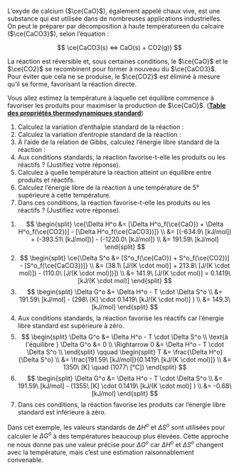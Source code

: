 ::: {.Exercise data-latex=""}

L'oxyde de calcium ($\ce{CaO}$), également appelé chaux vive, est une substance qui est utilisée dans de nombreuses applications industrielles. On peut le préparer par décomposition à haute températureen du calcaire ($\ce{CaCO3}$), selon l'équation :

$$ \ce{CaCO3(s) <=> CaO(s) + CO2(g)} $$

La réaction est réversible et, sous certaines conditions, le $\ce{CaO}$ et le $\ce{CO2}$ se recombinent pour former à nouveau du $\ce{CaCO3}$. Pour éviter que cela ne se produise, le $\ce{CO2}$ est éliminé à mesure qu'il se forme, favorisant la réaction directe.

Vous allez estimez la température à laquelle cet équilibre commence à favoriser les produits pour maximiser la production de $\ce{CaO}$. ([**Table des propriétés thermodynamiques standard**](https://bit.ly/GNLC-TPTS))

1. Calculez la variation d'enthalpie standard de la réaction :  \vspace{\stretch{1}}
2. Calculez la variation d'entropie standard de la réaction :  \vspace{\stretch{1}}
3. À l'aide de la relation de Gibbs, calculez l'énergie libre standard de la réaction :  \vspace{\stretch{1}}
4. Aux conditions standards, la réaction favorise-t-elle les produits ou les réactifs ? (Justifiez votre réponse).  \vspace{\stretch{1}}
5. Calculez à quelle température la réaction atteint un équilibre entre produits et réactifs.  \vspace{\stretch{1}}
6. Calculez l'énergie libre de la réaction à une température de 5° supérieure à cette température.  \vspace{\stretch{1}}
7. Dans ces conditions, la réaction favorise-t-elle les produits ou les réactifs ? (Justifiez votre réponse).  \vspace{\stretch{1}}
:::

::: {.Answer data-latex=""}

1.  
$$
\begin{split}
\ce{\Delta H^o &= [\Delta H^o_f(\ce{CaO}) + \Delta H^o_f(\ce{CO2})] - [\Delta H^o_f(\ce{CaCO3})]} \\
&= [(-634.9\ [kJ/mol]) + (-393.51\ [kJ/mol])] - (-1220.0\ [kJ/mol]) \\
&= 191.59\ [kJ/mol]
\end{split}
$$
2.  
$$
\begin{split}
\ce{\Delta S^o &= [S^o_f(\ce{CaO}) + S^o_f(\ce{CO2})] - [S^o_f(\ce{CaCO3})]} \\
&= (38.1\ [J/(K \cdot mol)] + 213.8\ [J/(K \cdot mol)]) - (110.0\ [J/(K \cdot mol)])]) \\
&= 141.9\ [J/(K \cdot mol)] = 0.1419\ [kJ/(K \cdot mol)]
\end{split}
$$
3.  
$$
\begin{split}
\Delta G^o &= \Delta H^o - T \cdot \Delta S^o \\
&= 191.59\ [kJ/mol] - (298\ [K] \cdot 0.1419\ [kJ/(K \cdot mol)] ) \\
&= 149.3\ [kJ/mol]
\end{split}
$$
4. Aux conditions standards, la réaction favorise les réactifs car l'énergie libre standard est supérieure à zéro.
5.  
$$
\begin{split}
\Delta G^o &= \Delta H^o - T \cdot \Delta S^o \\
\text{à l'équilibre } \Delta G^o &= 0 \\
\Rightarrow 0 &= \Delta H^o - T \cdot \Delta S^o \\
\end{split}
\qquad
\begin{split}
T &= \frac{\Delta H^o}{\Delta S^o} \\
&= \frac{191.59\ [kJ/mol]}{0.1419\ [kJ/(K \cdot mol)]} \\
&= 1350\ [K] \quad (1077\ [°C])
\end{split}
$$ 
6.  
$$
\begin{split}
\Delta G^o &= \Delta H^o - T \cdot \Delta S^o \\
&= 191.59\ [kJ/mol] - (1355\ [K] \cdot 0.1419\ [kJ/(K \cdot mol)] ) \\
&= -0.68\ [kJ/mol]
\end{split}
$$
7. Dans ces conditions, la réaction favorise les produits car l'énergie libre standard est inférieure à zéro.

Dans cet exemple, les valeurs standards de $\Delta H^o$ et $\Delta S^o$ sont utilisées pour calculer le $\Delta G^o$ à des températures beaucoup plus élevées. Cette approche ne nous donne pas une valeur précise pour $\Delta G^o$ car $\Delta H^o$ et $\Delta S^o$ changent avec la température, mais c'est une estimation raisonnablement convenable.
:::
